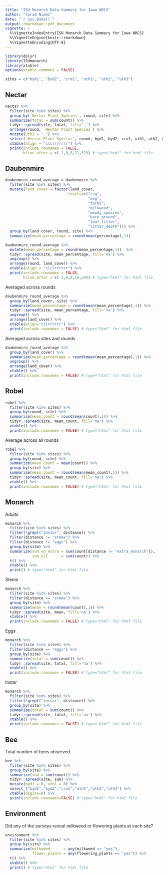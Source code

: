 ```yaml
---
title: "ISU Monarch Data Summary for Iowa NRCS"
author: "Jarad Niemi"
date: "`r Sys.Date()`"
output: rmarkdown::pdf_document
vignette: >
  %\VignetteIndexEntry{ISU Monarch Data Summary for Iowa NRCS}
  %\VignetteEngine{knitr::rmarkdown}
  %\VignetteEncoding{UTF-8}
---
```


```r
library(dplyr)
library(ISUmonarch)
library(xtable)
options(xtable.comment = FALSE)
```

```r
sites = c("byd1", "byd2", "cra1", "uth1", "uth2", "uth3")
```


## Nectar

```r
nectar %>%
  filter(site %in% sites) %>%
  group_by(`Nectar Plant Species`, round, site) %>%
  summarize(total = sum(count)) %>%
  tidyr::spread(site, total, fill='.') %>%
  arrange(round, `Nectar Plant Species`) %>% 
  mutate(uth1 = ".") %>%
  select(`Nectar Plant Species`, round, byd1, byd2, cra1, uth1, uth2, uth3) %>%
  xtable(align = "clc|rrrrrr") %>%
  print(include.rownames = FALSE,
        hline.after = c(-1,0,9,21,32)) # type="html" for html file
```

\newpage
## Daubenmire

```r
daubenmire_round_average = daubenmire %>%
  filter(site %in% sites) %>% 
  mutate(land_cover = factor(land_cover, 
                            levels=c("csg",
                                     "wsg",
                                     "forbs",
                                     "milkweed",
                                     "woody_species",
                                     "bare_ground",
                                     "leaf_litter",
                                     "litter_depth"))) %>%
  group_by(land_cover, round, site) %>%
  summarize(mean_percentage = round(mean(percentage),1))  

daubenmire_round_average %>%
  mutate(mean_percentage = round(mean_percentage,1))  %>%
  tidyr::spread(site, mean_percentage, fill='na') %>%
  ungroup() %>% 
  arrange(round, land_cover) %>% 
  xtable(align = "clc|rrrrrr") %>%
  print(include.rownames = FALSE,
        hline.after = c(-1,0,8,16,24)) # type="html" for html file
```

Averaged across rounds

```r
daubenmire_round_average %>% 
  group_by(land_cover, site) %>%
  summarize(mean_percentage = round(mean(mean_percentage),1)) %>% 
  tidyr::spread(site, mean_percentage, fill='na') %>%
  ungroup() %>% 
  arrange(land_cover) %>% 
  xtable(align="cl|rrrrrr") %>%
  print(include.rownames = FALSE) # type="html" for html file
```

\newpage

Averaged across sites and rounds

```r
daubenmire_round_average %>% 
  group_by(land_cover) %>%
  summarize(mean_percentage = round(mean(mean_percentage),1)) %>% 
  ungroup() %>% 
  arrange(land_cover) %>% 
  xtable() %>%
  print(include.rownames = FALSE) # type="html" for html file
```


\newpage

## Robel

```r
robel %>%
  filter(site %in% sites) %>%
  group_by(round, site) %>%
  summarize(mean_count = round(mean(count),1)) %>%
  tidyr::spread(site, mean_count, fill='na') %>%
  xtable() %>%
  print(include.rownames = FALSE) # type="html" for html file
```

Average across all rounds

```r
robel %>%
  filter(site %in% sites) %>%
  group_by(round, site) %>%
  summarize(mean_count = mean(count)) %>%
  group_by(site) %>%
  summarize(mean_count = round(mean(mean_count),1)) %>%
  tidyr::spread(site, mean_count, fill='na') %>%
  xtable() %>%
  print(include.rownames = FALSE) # type="html" for html file
```

\newpage

## Monarch

Adults

```r
monarch %>%
  filter(site %in% sites) %>%
  filter(!grepl("instar", distance)) %>%
  filter(distance != "stems") %>%
  filter(distance != "eggs") %>%
  group_by(site) %>%
  summarize(sum_no_extra = sum(count[distance != "extra_monarch"]),
            sum_all      = sum(count)) %>%
  t() %>%
  xtable() %>%
  print() # type="html" for html file
```

Stems

```r
monarch %>%
  filter(site %in% sites) %>%
  filter(distance == "stems") %>%
  group_by(site) %>%
  summarize(mean = round(mean(count),1)) %>%
  tidyr::spread(site, mean, fill='na') %>%
  xtable() %>%
  print(include.rownames = FALSE) # type="html" for html file
```

Eggs

```r
monarch %>%
  filter(site %in% sites) %>%
  filter(distance == "eggs") %>%
  group_by(site) %>%
  summarize(total = sum(count)) %>%
  tidyr::spread(site, total, fill='na') %>%
  xtable() %>%
  print(include.rownames = FALSE) # type="html" for html file
```

Instar
```r
monarch %>%
  filter(site %in% sites) %>%
  filter(!grepl("instar", distance)) %>%
  group_by(site) %>%
  summarize(total = sum(count)) %>%
  tidyr::spread(site, total, fill='na') %>%
  xtable() %>%
  print(include.rownames = FALSE) # type="html" for html file
```

\newpage
## Bee

Total number of bees observed.

```r
bee %>%
  filter(site %in% sites) %>%
  group_by(site) %>%
  summarize(sum = sum(count)) %>%
  tidyr::spread(site, sum) %>% 
  mutate(byd1 = 0, uth1 = 0) %>%
  select_("byd1","byd2","cra1","uth1","uth2","uth3") %>% 
  xtable(digits=0) %>%
  print(include.rownames=FALSE) # type="html" for html file
```



\newpage
## Environment

Did any of the surveys reveal milkweed or flowering plants at each site?

```r
environment %>%
  filter(site %in% sites) %>%
  group_by(site) %>%
  summarize(milkweed      = any(milkweed == "yes"),
            flower_plants = any(flowering_plants == "yes")) %>%
  t() %>% 
  xtable() %>%
  print() # type="html" for html file
```


